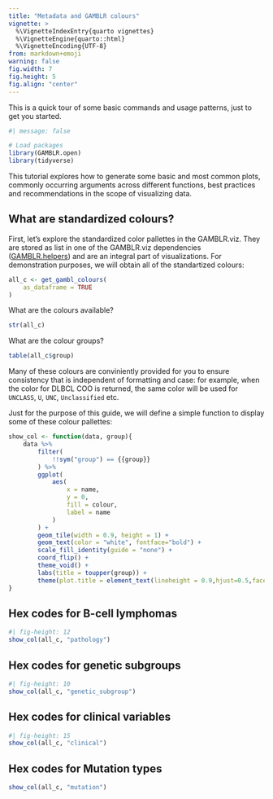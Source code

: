 ```yaml
---
title: "Metadata and GAMBLR colours"
vignette: >
  %\VignetteIndexEntry{quarto vignettes}
  %\VignetteEngine{quarto::html}
  %\VignetteEncoding{UTF-8}
from: markdown+emoji
warning: false
fig.width: 7
fig.height: 5
fig.align: "center"
---
```


This is a quick tour of some basic commands and usage patterns, just to get you
started.

```r
#| message: false

# Load packages
library(GAMBLR.open)
library(tidyverse)
```

This tutorial explores how to generate some basic and most common plots,
commonly occurring arguments across different functions, best practices and
recommendations in the scope of visualizing data.

## What are standardized colours?
First, let's explore the standardized color pallettes in the GAMBLR.viz. They
are stored as list in one of the GAMBLR.viz dependencies
([GAMBLR.helpers](https://github.com/morinlab/GAMBLR.helpers/blob/master/R/get_gambl_colours.R))
and are an integral part of visualizations.
For demonstration purposes, we will obtain all of the standartized colours:

```r
all_c <- get_gambl_colours(
    as_dataframe = TRUE
)

```

What are the colours available?
```r
str(all_c)
```

What are the colour groups?
```r
table(all_c$group)
```

Many of these colours are conviniently provided for you to ensure consistency
that is independent of formatting and case: for example, when the color for
DLBCL COO is returned, the same color will be used for `UNCLASS`, `U`, `UNC`,
`Unclassified` etc.

Just for the purpose of this guide, we will define a simple function to display
some of these colour pallettes:
```r
show_col <- function(data, group){
    data %>%
        filter(
            !!sym("group") == {{group}}
        ) %>%
        ggplot(
            aes(
                x = name,
                y = 0,
                fill = colour,
                label = name
            )
        ) +
        geom_tile(width = 0.9, height = 1) +
        geom_text(color = "white", fontface="bold") +
        scale_fill_identity(guide = "none") +
        coord_flip() +
        theme_void() +
        labs(title = toupper(group)) +
        theme(plot.title = element_text(lineheight = 0.9,hjust=0.5,face="bold"))
}
```

## Hex codes for B-cell lymphomas
```r
#| fig-height: 12
show_col(all_c, "pathology")
```

## Hex codes for genetic subgroups
```r
#| fig-height: 10
show_col(all_c, "genetic_subgroup")
```

## Hex codes for clinical variables
```r
#| fig-height: 15
show_col(all_c, "clinical")
```

## Hex codes for Mutation types
```r

show_col(all_c, "mutation")
```
